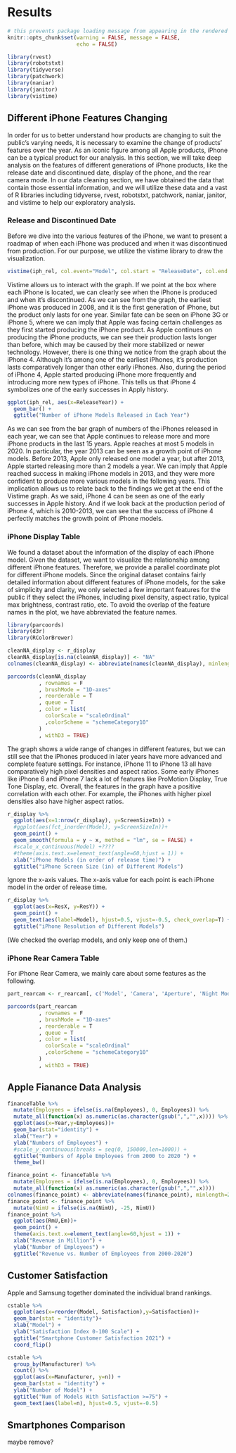 # Results

```r
# this prevents package loading message from appearing in the rendered version of your problem set
knitr::opts_chunk$set(warning = FALSE, message = FALSE,
                      echo = FALSE)
```

```r
library(rvest)
library(robotstxt)
library(tidyverse) 
library(patchwork)
library(naniar)
library(janitor)
library(vistime)
```

## Different iPhone Features Changing

In order for us to better understand how products are changing to suit the public’s varying needs, it is necessary to examine the change of products’ features over the year. As an iconic figure among all Apple products, iPhone can be a typical product for our analysis. In this section, we will take deep analysis on the features of different generations of iPhone products, like the release date and discontinued date, display of the phone, and the rear camera mode. In our data cleaning section, we have obtained the data that contain those essential information, and we will utilize these data and a vast of R libraries including tidyverse, rvest, robotstxt, patchwork, naniar, janitor, and vistime to help our exploratory analysis. 

### Release and Discontinued Date
Before we dive into the various features of the iPhone, we want to present a roadmap of when each iPhone was produced and when it was discontinued from production. For our purpose, we utilize the vistime library to draw the visualization. 
```r
vistime(iph_rel, col.event="Model", col.start = "ReleaseDate", col.end = "DisconDate", optimize_y = TRUE)
```

Vistime allows us to interact with the graph. If we point at the box where each iPhone is located, we can clearly see when the iPhone is produced and when it’s discontinued. As we can see from the graph, the earliest iPhone was produced in 2008, and it is the first generation of iPhone, but the product only lasts for one year. Similar fate can be seen on iPhone 3G or iPhone 5, where we can imply that Apple was facing certain challenges as they first started producing the iPhone product. As Apple continues on producing the iPhone products, we can see their production lasts longer than before, which may be caused by their more stabilized or newer technology. However, there is one thing we notice from the graph about the iPhone 4. Although it’s among one of the earliest iPhones, it’s production lasts comparatively longer than other early iPhones. Also, during the period of iPhone 4, Apple started producing iPhone more frequently and introducing more new types of iPhone. This tells us that iPhone 4 symbolizes one of the early successes in Apply history.

```r
ggplot(iph_rel, aes(x=ReleaseYear)) +
  geom_bar() +
  ggtitle("Number of iPhone Models Released in Each Year")
```

As we can see from the bar graph of numbers of the iPhones released in each year, we can see that Apple continues to release more and more iPhone products in the last 15 years. Apple reaches at most 5 models in 2020. In particular, the year 2013 can be seen as a growth point of iPhone models. Before 2013, Apple only released one model a year, but after 2013, Apple started releasing more than 2 models a year. We can imply that Apple reached success in making iPhone models in 2013, and they were more confident to produce more various models in the following years. This implication allows us to relate back to the findings we get at the end of the Vistime graph. As we said, iPhone 4 can be seen as one of the early successes in Apple history. And if we look back at the production period of iPhone 4, which is 2010-2013, we can see that the success of iPhone 4 perfectly matches the growth point of iPhone models. 

### iPhone Display Table
We found a dataset about the information of the display of each iPhone model. Given the dataset, we want to visualize the relationship among different iPhone features. Therefore, we provide a parallel coordinate plot for different iPhone models. Since the original dataset contains fairly detailed information about different features of iPhone models, for the sake of simplicity and clarity, we only selected a few important features for the public if they select the iPhones, including pixel density, aspect ratio, typical max brightness, contrast ratio, etc. To avoid the overlap of the feature names in the plot, we have abbreviated the feature names. 

```r
library(parcoords)
library(d3r)
library(RColorBrewer)

cleanNA_display <- r_display
cleanNA_display[is.na(cleanNA_display)] <- "NA"
colnames(cleanNA_display) <- abbreviate(names(cleanNA_display), minlength=5)

parcoords(cleanNA_display
          , rownames = F
          , brushMode = "1D-axes"
          , reorderable = T
          , queue = T
          , color = list(
            colorScale = "scaleOrdinal"
            ,colorScheme = "schemeCategory10"
          )
          , withD3 = TRUE)

```

The graph shows a wide range of changes in different features, but we can still see that the iPhones produced in later years have more advanced and complete feature settings. For instance,  iPhone 11 to iPhone 13 all have comparatively high pixel densities and aspect ratios. Some early iPhones like iPhone 6 and iPhone 7 lack a lot of features like ProMotion Display, True Tone Display, etc. Overall, the features in the graph have a positive correlation with each other. For example, the iPhones with higher pixel densities also have higher aspect ratios. 

```r
r_display %>%
  ggplot(aes(x=1:nrow(r_display), y=ScreenSizeIn)) +
  #ggplot(aes(fct_inorder(Model), y=ScreenSizeIn))+
  geom_point() +
  geom_smooth(formula = y ~ x, method = "lm", se = FALSE) +
  #scale_x_continuous(Model) +????
  #theme(axis.text.x=element_text(angle=60,hjust = 1)) +
  xlab("iPhone Models (in order of release time)") +
  ggtitle("iPhone Screen Size (in) of Different Models")
```

Ignore the x-axis values. The x-axis value for each point is each iPhone model in the order of release time. 


```r
r_display %>% 
  ggplot(aes(x=ResX, y=ResY)) +
  geom_point() +
  geom_text(aes(label=Model), hjust=0.5, vjust=-0.5, check_overlap=T) +
  ggtitle("iPhone Resolution of Different Models")
```

(We checked the overlap models, and only keep one of them.)


### iPhone Rear Camera Table
For iPhone Rear Camera, we mainly care about some features as the following.
```r
part_rearcam <- r_rearcam[, c('Model', 'Camera', 'Aperture', 'Night Mode', 'Flash', 'Video Recording', 'Optical Image Stabilization')]

parcoords(part_rearcam
          , rownames = F
          , brushMode = "1D-axes"
          , reorderable = T
          , queue = T
          , color = list(
            colorScale = "scaleOrdinal"
            ,colorScheme = "schemeCategory10"
          )
          , withD3 = TRUE)
```


## Apple Fianance Data Analysis

```r
financeTable %>%
  mutate(Employees = ifelse(is.na(Employees), 0, Employees)) %>%
  mutate_all(function(x) as.numeric(as.character(gsub(",","",x)))) %>%
  ggplot(aes(x=Year,y=Employees))+
  geom_bar(stat="identity") +
  xlab("Year") +
  ylab("Numbers of Employees") +
  #scale_y_continuous(breaks = seq(0, 150000,len=1000)) +
  ggtitle("Numbers of Apple Employees from 2000 to 2020 ") +
  theme_bw()

```

```r
finance_point <- financeTable %>%
  mutate(Employees = ifelse(is.na(Employees), 0, Employees)) %>%
  mutate_all(function(x) as.numeric(as.character(gsub(",","",x)))) 
colnames(finance_point) <- abbreviate(names(finance_point), minlength=2) 
finance_point <- finance_point %>%
  mutate(NimU = ifelse(is.na(NimU), -25, NimU))
finance_point %>%
  ggplot(aes(RmU,Em))+
  geom_point() +
  theme(axis.text.x=element_text(angle=60,hjust = 1)) +
  xlab("Revenue in Million") +
  ylab("Number of Employees") +
  ggtitle("Revenue vs. Number of Employees from 2000-2020")

```

## Customer Satisfaction

Apple and Samsung together dominated the individual brand rankings.

```r
cstable %>%
  ggplot(aes(x=reorder(Model, Satisfaction),y=Satisfaction))+
  geom_bar(stat = "identity")+
  xlab("Model") +
  ylab("Satisfaction Index 0-100 Scale") +
  ggtitle("Smartphone Customer Satisfaction 2021") +
  coord_flip()
```

```r
cstable %>%
  group_by(Manufacturer) %>%
  count() %>%
  ggplot(aes(x=Manufacturer, y=n)) +
  geom_bar(stat = "identity") +
  ylab("Number of Model") +
  ggtitle("Num of Models With Satisfaction >=75") +
  geom_text(aes(label=n), hjust=0.5, vjust=-0.5)
```

## Smartphones Comparison
maybe remove?
